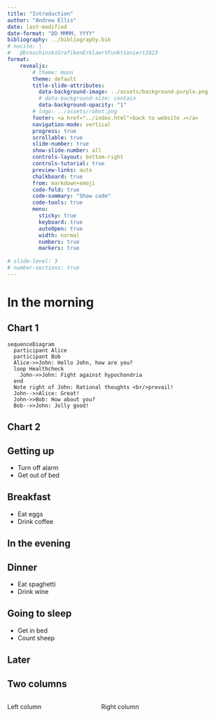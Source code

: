 ```yaml
---
title: "Introduction"
author: "Andrew Ellis"
date: last-modified
date-format: "DD MMMM, YYYY"
bibliography: ../bibliography.bib
# nocite: |
#   @broschinskiGrafikenErklaertFunktioniert2023
format: 
    revealjs:
        # theme: moon
        theme: default
        title-slide-attributes:
          data-background-image: ../assets/background-purple.png
          # data-background-size: contain
          data-background-opacity: "1"
        # logo: ../assets/robot.png
        footer: <a href="../index.html">back to website ⤴️</a>
        navigation-mode: vertical
        progress: true
        scrollable: true
        slide-number: true
        show-slide-number: all
        controls-layout: bottom-right
        controls-tutorial: true
        preview-links: auto
        chalkboard: true
        from: markdown+emoji
        code-fold: true
        code-summary: "Show code"
        code-tools: true
        menu: 
          sticky: true
          keyboard: true
          autoOpen: true
          width: normal
          numbers: true
          markers: true
  
# slide-level: 3
# number-sections: true
---
```



# In the morning

## Chart 1

```mermaid
sequenceDiagram
  participant Alice
  participant Bob
  Alice->>John: Hello John, how are you?
  loop Healthcheck
    John->>John: Fight against hypochondria
  end
  Note right of John: Rational thoughts <br/>prevail!
  John-->>Alice: Great!
  John->>Bob: How about you?
  Bob-->>John: Jolly good!
```

## Chart 2


## Getting up

- Turn off alarm
- Get out of bed

## Breakfast

- Eat eggs
- Drink coffee

## In the evening

## Dinner

- Eat spaghetti
- Drink wine

## Going to sleep

- Get in bed
- Count sheep
  


## Later

## Two columns

:::: {.columns}

::: {.column width="40%"}
Left column
:::

::: {.column width="60%"}
Right column
:::

::::